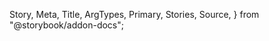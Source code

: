   Story,
  Meta,
  Title,
  ArgTypes,
  Primary,
  Stories,
  Source,
} from "@storybook/addon-docs";

<Meta of={IconButtonStories} />

<Title />

<a
  href="https://www.figma.com/file/YF8AvIq0MclfhGDvKgzypp/ioBricks-Design-System?type=design&node-id=1503%3A23013&mode=design&t=KlerdyEMWSQWLAVX-1"
  target="\_blank"
>
  View figma design
</a>

<Primary />

## How to set up

### Config theme

Add the following configurations to the `theme.tsx` and `IconButton.ts` files, respectively.

```tsx dark
const theme = {
  components: {
    IconButton: ConfigIconButton,
  },
};
```

```tsx dark
const ConfigIconButton: IconButtonThemeConfiguration = {
  baseStyle: {},
  sizes: {},
  variants: {},
  defaultProps: {},
};
```

## Props

<ArgTypes of={IconButtonStories} />

## Stories

<Stories title="" />
